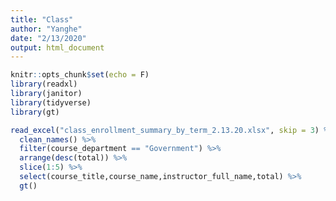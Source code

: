 ```yaml
---
title: "Class"
author: "Yanghe"
date: "2/13/2020"
output: html_document
---
```


```r
knitr::opts_chunk$set(echo = F)
library(readxl)
library(janitor)
library(tidyverse)
library(gt)
```

```r
read_excel("class_enrollment_summary_by_term_2.13.20.xlsx", skip = 3) %>%
  clean_names() %>%
  filter(course_department == "Government") %>%
  arrange(desc(total)) %>%
  slice(1:5) %>%
  select(course_title,course_name,instructor_full_name,total) %>%
  gt()
```
